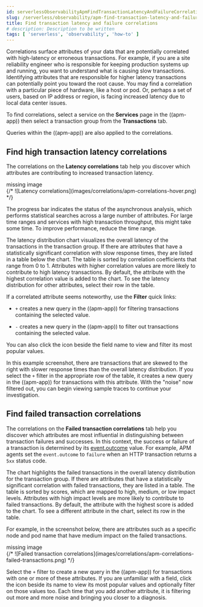 ```yaml
---
id: serverlessObservabilityApmFindTransactionLatencyAndFailureCorrelations
slug: /serverless/observability/apm-find-transaction-latency-and-failure-correlations
title: Find transaction latency and failure correlations
# description: Description to be written
tags: [ 'serverless', 'observability', 'how-to' ]
---
```




<div id="correlations"></div>

Correlations surface attributes of your data that are potentially correlated
with high-latency or erroneous transactions. For example, if you are a site
reliability engineer who is responsible for keeping production systems up and
running, you want to understand what is causing slow transactions. Identifying
attributes that are responsible for higher latency transactions can potentially
point you toward the root cause. You may find a correlation with a particular
piece of hardware, like a host or pod. Or, perhaps a set of users, based on IP
address or region, is facing increased latency due to local data center issues.

To find correlations, select a service on the **Services** page in the ((apm-app))
then select a transaction group from the **Transactions** tab.

<DocCallOut title="Note">
Queries within the ((apm-app)) are also applied to the correlations.
</DocCallOut>

<div id="correlations-latency"></div>

## Find high transaction latency correlations

The correlations on the **Latency correlations** tab help you discover which
attributes are contributing to increased transaction latency.

<div style={{ backgroundColor: "#F1F4FA", width: "100%", height: "250px", textAlign: "center", paddingTop: "110px", marginBottom: "20px" }}><DocIcon type="image" title="missing image"/> missing image</div>
{/* ![Latency correlations](images/correlations/apm-correlations-hover.png) */}

The progress bar indicates the status of the asynchronous analysis, which
performs statistical searches across a large number of attributes. For large
time ranges and services with high transaction throughput, this might take some
time. To improve performance, reduce the time range.

The latency distribution chart visualizes the overall latency of the
transactions in the transaction group. If there are attributes that have a
statistically significant correlation with slow response times, they are listed
in a table below the chart. The table is sorted by correlation coefficients that
range from 0 to 1. Attributes with higher correlation values are more likely to
contribute to high latency transactions. By default, the attribute with the
highest correlation value is added to the chart. To see the latency distribution
for other attributes, select their row in the table.

If a correlated attribute seems noteworthy, use the **Filter** quick links:

* `+` creates a new query in the ((apm-app)) for filtering transactions containing
    the selected value.

* `-` creates a new query in the ((apm-app)) to filter out transactions containing
    the selected value.

You can also click the icon beside the field name to view and filter its most
popular values.

In this example screenshot, there are transactions that are skewed to the right
with slower response times than the overall latency distribution. If you select
the `+` filter in the appropriate row of the table, it creates a new query in
the ((apm-app)) for transactions with this attribute. With the "noise" now
filtered out, you can begin viewing sample traces to continue your investigation.

<div id="correlations-error-rate"></div>

## Find failed transaction correlations

The correlations on the **Failed transaction correlations** tab help you discover
which attributes are most influential in distinguishing between transaction
failures and successes. In this context, the success or failure of a transaction
is determined by its [event.outcome](((ecs-ref))/ecs-event.html#field-event-outcome)
value. For example, APM agents set the `event.outcome` to `failure` when an HTTP
transaction returns a `5xx` status code.

The chart highlights the failed transactions in the overall latency distribution
for the transaction group. If there are attributes that have a statistically
significant correlation with failed transactions, they are listed in a table.
The table is sorted by scores, which are mapped to high, medium, or low impact
levels. Attributes with high impact levels are more likely to contribute to
failed transactions. By default, the attribute with the highest score is added
to the chart. To see a different attribute in the chart, select its row in the
table.

For example, in the screenshot below, there are attributes such as a specific
node and pod name that have medium impact on the failed transactions.

<div style={{ backgroundColor: "#F1F4FA", width: "100%", height: "250px", textAlign: "center", paddingTop: "110px", marginBottom: "20px" }}><DocIcon type="image" title="missing image"/> missing image</div>
{/* ![Failed transaction correlations](images/correlations/apm-correlations-failed-transactions.png) */}

Select the `+` filter to create a new query in the ((apm-app)) for transactions
with one or more of these attributes. If you are unfamiliar with a field, click
the icon beside its name to view its most popular values and optionally filter
on those values too. Each time that you add another attribute, it is filtering
out more and more noise and bringing you closer to a diagnosis.
